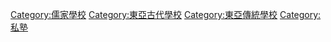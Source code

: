 {{Catnav|頁面分類|各種主題的頁面分類|各種主題的歷史|文化史}}
{{Catnav|頁面分類|历史|各種主題的歷史|文化史}}
{{Catnav|頁面分類|...|文化|文化史}}
{{Catnav|頁面分類|...|建筑|建築物}}

{{commonscat|Shuyuan}}

{{catmore}}

[[Category:儒家學校|Category:儒家學校]]
[[Category:東亞古代學校|Category:東亞古代學校]]
[[Category:東亞傳統學校|Category:東亞傳統學校]]
[[Category:私塾|Category:私塾]]